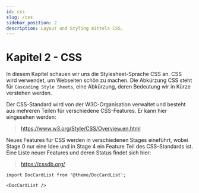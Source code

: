 ```yaml
---
id: css
slug: /css
sidebar_position: 2
description: Layout und Styling mittels CSS.
---
```


# Kapitel 2 - CSS

In diesem Kapitel schauen wir uns die Stylesheet-Sprache CSS an. CSS wird
verwendet, um Webseiten schön zu machen. Die Abkürzung CSS steht für
`Cascading Style Sheets`, eine Abkürzung, deren Bedeutung wir in Kürze verstehen
werden.

Der CSS-Standard wird von der W3C-Organisation verwaltet und besteht aus mehreren
Teilen für verschiedene CSS-Features. Er kann hier eingesehen werden:

> https://www.w3.org/Style/CSS/Overview.en.html

Neues Features für CSS werden in verschiedenen Stages eineführt, wobei
Stage 0 nur eine Idee und in Stage 4 ein Feature Teil des CSS-Standards ist.
Eine Liste neuer Features und deren Status findet sich hier:

> https://cssdb.org/  

```mdx-code-block
import DocCardList from '@theme/DocCardList';

<DocCardList />
```


